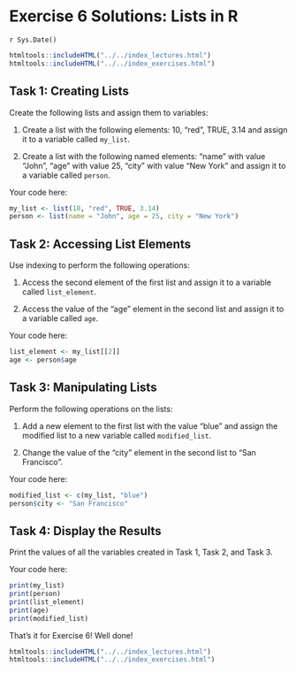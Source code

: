 # Exercise 6 Solutions: Lists in R
`r Sys.Date()`

```r
htmltools::includeHTML("../../index_lectures.html")
htmltools::includeHTML("../../index_exercises.html")
```



## Task 1: Creating Lists

Create the following lists and assign them to variables:

1. Create a list with the following elements: 10, "red", TRUE, 3.14 and
   assign it to a variable called `my_list`.

2. Create a list with the following named elements: "name" with value "John",
   "age" with value 25, "city" with value "New York" and assign it to a
   variable called `person`.

Your code here:

```r
my_list <- list(10, "red", TRUE, 3.14)
person <- list(name = "John", age = 25, city = "New York")
```

## Task 2: Accessing List Elements

Use indexing to perform the following operations:

1. Access the second element of the first list and assign it to a variable
   called `list_element`.

2. Access the value of the "age" element in the second list and assign it to
   a variable called `age`.

Your code here:

```r
list_element <- my_list[[2]]
age <- person$age
```

## Task 3: Manipulating Lists

Perform the following operations on the lists:

1. Add a new element to the first list with the value "blue" and assign the
   modified list to a new variable called `modified_list`.

2. Change the value of the "city" element in the second list to "San
   Francisco".

Your code here:

```r
modified_list <- c(my_list, "blue")
person$city <- "San Francisco"
```

## Task 4: Display the Results

Print the values of all the variables created in Task 1, Task 2, and Task 3.

Your code here:

```r
print(my_list)
print(person)
print(list_element)
print(age)
print(modified_list)
```

That's it for Exercise 6! Well done!


```r
htmltools::includeHTML("../../index_lectures.html")
htmltools::includeHTML("../../index_exercises.html")
```

